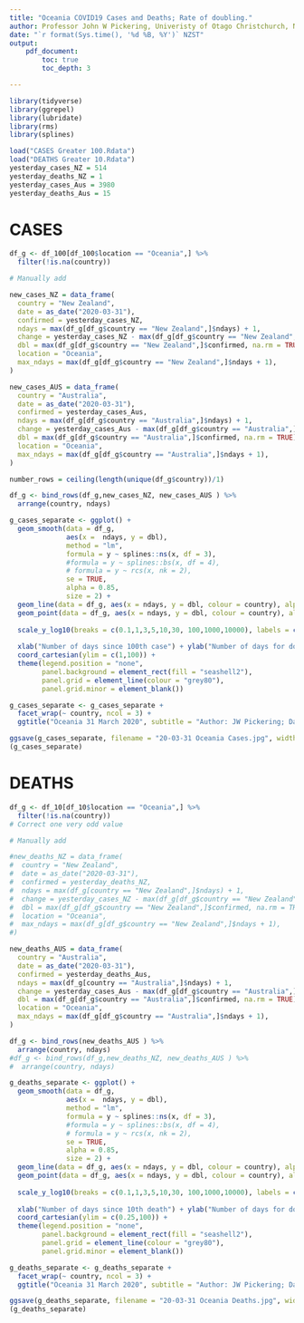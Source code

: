```yaml
---
title: "Oceania COVID19 Cases and Deaths; Rate of doubling."
author: Professor John W Pickering, Univeristy of Otago Christchurch, New Zealand
date: "`r format(Sys.time(), '%d %B, %Y')` NZST"
output:
    pdf_document:
        toc: true
        toc_depth: 3

---
```

```r
library(tidyverse)
library(ggrepel)
library(lubridate)
library(rms)
library(splines)

load("CASES Greater 100.Rdata")
load("DEATHS Greater 10.Rdata")
yesterday_cases_NZ = 514
yesterday_deaths_NZ = 1
yesterday_cases_Aus = 3980
yesterday_deaths_Aus = 15

```
\newpage  

# CASES
```r

df_g <- df_100[df_100$location == "Oceania",] %>% 
  filter(!is.na(country))

# Manually add

new_cases_NZ = data_frame(
  country = "New Zealand",
  date = as_date("2020-03-31"),
  confirmed = yesterday_cases_NZ,
  ndays = max(df_g[df_g$country == "New Zealand",]$ndays) + 1,
  change = yesterday_cases_NZ - max(df_g[df_g$country == "New Zealand",]$confirmed, na.rm = TRUE),
  dbl = max(df_g[df_g$country == "New Zealand",]$confirmed, na.rm = TRUE)/(yesterday_cases_NZ - max(df_g[df_g$country == "New Zealand",]$confirmed, na.rm = TRUE)),
  location = "Oceania",
  max_ndays = max(df_g[df_g$country == "New Zealand",]$ndays + 1),
)

new_cases_AUS = data_frame(
  country = "Australia",
  date = as_date("2020-03-31"),
  confirmed = yesterday_cases_Aus,
  ndays = max(df_g[df_g$country == "Australia",]$ndays) + 1,
  change = yesterday_cases_Aus - max(df_g[df_g$country == "Australia",]$confirmed, na.rm = TRUE),
  dbl = max(df_g[df_g$country == "Australia",]$confirmed, na.rm = TRUE)/(yesterday_cases_Aus - max(df_g[df_g$country == "Australia",]$confirmed, na.rm = TRUE)),
  location = "Oceania",
  max_ndays = max(df_g[df_g$country == "Australia",]$ndays + 1),
)

number_rows = ceiling(length(unique(df_g$country))/1)

df_g <- bind_rows(df_g,new_cases_NZ, new_cases_AUS ) %>% 
  arrange(country, ndays)
```


```r


g_cases_separate <- ggplot() +
  geom_smooth(data = df_g, 
              aes(x =  ndays, y = dbl), 
              method = "lm",
              formula = y ~ splines::ns(x, df = 3),
              #formula = y ~ splines::bs(x, df = 4),
              # formula = y ~ rcs(x, nk = 2),
              se = TRUE,
              alpha = 0.85, 
              size = 2) +
  geom_line(data = df_g, aes(x = ndays, y = dbl, colour = country), alpha = 0.6, size = 0.5) +
  geom_point(data = df_g, aes(x = ndays, y = dbl, colour = country), alpha = 0.6, size = 0.5) +
  
  scale_y_log10(breaks = c(0.1,1,3,5,10,30, 100,1000,10000), labels = c("0.1","1","3" ,"5", "10", "30","100","1000","10000")) +
  
  xlab("Number of days since 100th case") + ylab("Number of days for doubling") +
  coord_cartesian(ylim = c(1,100)) +
  theme(legend.position = "none",
        panel.background = element_rect(fill = "seashell2"),
        panel.grid = element_line(colour = "grey80"),
        panel.grid.minor = element_blank()) 

g_cases_separate <- g_cases_separate + 
  facet_wrap(~ country, ncol = 3) + 
  ggtitle("Oceania 31 March 2020", subtitle = "Author: JW Pickering; Data: John Hopkins University")

ggsave(g_cases_separate, filename = "20-03-31 Oceania Cases.jpg", width = 210  , height = 20 + 40 * number_rows, units = "mm")
(g_cases_separate)
```

\newpage
# DEATHS
```r

df_g <- df_10[df_10$location == "Oceania",] %>% 
  filter(!is.na(country))
# Correct one very odd value

# Manually add

#new_deaths_NZ = data_frame(
#  country = "New Zealand",
#  date = as_date("2020-03-31"),
#  confirmed = yesterday_deaths_NZ,
#  ndays = max(df_g[country == "New Zealand",]$ndays) + 1,
#  change = yesterday_cases_NZ - max(df_g[df_g$country == "New Zealand",]$confirmed, na.rm = TRUE),
#  dbl = max(df_g[df_g$country == "New Zealand",]$confirmed, na.rm = TRUE)/(yesterday_cases_NZ - max(df_g[df_g$country == "New Zealand",]$confirmed, na.rm = TRUE)),
#  location = "Oceania",
#  max_ndays = max(df_g[df_g$country == "New Zealand",]$ndays + 1),
#)

new_deaths_AUS = data_frame(
  country = "Australia",
  date = as_date("2020-03-31"),
  confirmed = yesterday_deaths_Aus,
  ndays = max(df_g[country == "Australia",]$ndays) + 1,
  change = yesterday_cases_Aus - max(df_g[df_g$country == "Australia",]$confirmed, na.rm = TRUE),
  dbl = max(df_g[df_g$country == "Australia",]$confirmed, na.rm = TRUE)/(yesterday_cases_Aus - max(df_g[df_g$country == "Australia",]$confirmed, na.rm = TRUE)),
  location = "Oceania",
  max_ndays = max(df_g[df_g$country == "Australia",]$ndays + 1),
)

df_g <- bind_rows(new_deaths_AUS ) %>% 
  arrange(country, ndays)
#df_g <- bind_rows(df_g,new_deaths_NZ, new_deaths_AUS ) %>% 
#  arrange(country, ndays)

```

```r

g_deaths_separate <- ggplot() +
  geom_smooth(data = df_g, 
              aes(x =  ndays, y = dbl), 
              method = "lm",
              formula = y ~ splines::ns(x, df = 3),
              #formula = y ~ splines::bs(x, df = 4),
              # formula = y ~ rcs(x, nk = 2),
              se = TRUE,
              alpha = 0.85, 
              size = 2) +
  geom_line(data = df_g, aes(x = ndays, y = dbl, colour = country), alpha = 0.6, size = 0.5) +
  geom_point(data = df_g, aes(x = ndays, y = dbl, colour = country), alpha = 0.6, size = 0.5) +
  
  scale_y_log10(breaks = c(0.1,1,3,5,10,30, 100,1000,10000), labels = c("0.1","1","3" ,"5", "10", "30","100","1000","10000")) +
  
  xlab("Number of days since 10th death") + ylab("Number of days for doubling") +
  coord_cartesian(ylim = c(0.25,100)) +
  theme(legend.position = "none",
        panel.background = element_rect(fill = "seashell2"),
        panel.grid = element_line(colour = "grey80"),
        panel.grid.minor = element_blank()) 

g_deaths_separate <- g_deaths_separate + 
  facet_wrap(~ country, ncol = 3) + 
  ggtitle("Oceania 31 March 2020", subtitle = "Author: JW Pickering; Data: John Hopkins University")

ggsave(g_deaths_separate, filename = "20-03-31 Oceania Deaths.jpg", width = 210  , height = 20 + 40 * number_rows, units = "mm")
(g_deaths_separate)
```
